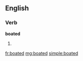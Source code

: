 ==English==

===Verb===
'''boated'''

# {{past of|[[boat]]}}

[[fr:boated]]
[[mg:boated]]
[[simple:boated]]